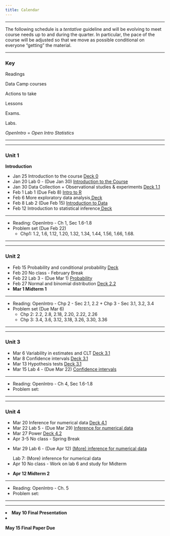 ```yaml
---
title: Calendar
---
```


***

<i class="fa fa-warning"></i> The following schedule is a *tentative* guideline and will be evolving to meet course needs up to and during the quarter.
In particular, the pace of the course will be adjusted so that we move as possible conditional on everyone "getting" the material.

***

### Key

<i class="fa fa-book"></i> Readings

<i class="fa fa-code"></i> Data Camp courses

<i class="fa fa-gears"></i> Actions to take

<i class="fa fa-bar-chart"></i> Lessons

<i class="fa fa-puzzle-piece"></i> Exams.

<i class="fa fa-flask"></i> Labs.

*OpenIntro* = *Open Intro Statistics*

***
***
### Unit 1

**Introduction**


<ul class="fa-ul">
<li><i class="fa-li fa fa-bar-chart"></i>    Jan 25 Introduction to the course <a target="_blank" href="./Slides/00_intro/topic0.pdf">Deck 0</a>
<li><i class="fa-li fa fa-flask"></i>        Jan 20 Lab 0 - (Due Jan 30) <a target="_blank" href=./Labs/lab0/lab0.html>Introduction to the Course</a>
<li><i class="fa-li fa fa-bar-chart"></i>    Jan 30 Data Collection + Observational studies & experiments <a target="_blank" href="./Slides/01_unit1/deck1/deck-1-1.pdf"> Deck 1.1</a>
<li><i class="fa-li fa fa-flask"></i>        Feb 1  Lab 1 (Due Feb 8) <a href=./Labs/lab1/intro_to_r.html>Intro to R</a>
<li><i class="fa-li fa fa-bar-chart"></i>    Feb 6  More exploratory data analysis<a target="_blank" href="./Slides/01_unit1/u1_deck3/u1_deck3.pdf"> Deck</a>
<li><i class="fa-li fa fa-flask"></i>        Feb 8  Lab 2 (Due Feb 15) <a target="_blank" href=./Labs/lab2/introduction_to_data.html> Introduction to Data</a>
<li><i class="fa-li fa fa-bar-chart"></i>    Feb 12 Introduction to statistical inference<a target="_blank" href="./Slides/01_unit1/u1_deck4/u1_deck4.pdf"> Deck </a>
</ul>
***
<ul class="fa-ul">
<li><i class="fa-li fa fa-book"></i> Reading:  OpenIntro -  Ch 1, Sec 1.6-1.8</a>
<li><i class="fa-li fa fa-gears"></i> Problem set (Due Feb 22)
  <ul>
  <li> Chp1:  1.2, 1.6, 1.12, 1.20, 1.32, 1.34, 1.44, 1.56, 1.66, 1.68.  </a>
  </ul>
</ul>
***
***

###  Unit 2

<ul class="fa-ul">
<li><i class="fa-li fa fa-bar-chart"></i>    Feb 15 	Probability and conditional probability <a target="_blank" href="./Slides/02_unit2/deck1/u2_deck1.pdf"> Deck</a>
<li><i class="fa-li fa fa-bar-chart"></i>    Feb 20  	No class - February Break </a>
<li><i class="fa-li fa fa-flask"></i>        Feb 22   Lab 3 - (Due Mar 1) <a target="_blank" href=./Labs/lab0/lab0.html>Probability</a>
<li><i class="fa-li fa fa-bar-chart"></i>    Feb 27  	Normal and binomial distribution <a target="_blank" href="./Slides/unit2/deck-1-2.pdf"> Deck 2.2</a>
<li><i class="fa-li fa fa-puzzle-piece"></i> **Mar 1  Midterm 1** </a>
</ul>


***

<ul class="fa-ul">
<li><i class="fa-li fa fa-book"></i> Reading:  OpenIntro - Chp 2 - Sec 2.1, 2.2 + Chp 3 - Sec 3.1, 3.2, 3.4</a>
<li><i class="fa-li fa fa-gears"></i> Problem set (Due Mar 6)
  <ul> 
  <li> Chp 2: 2.2, 2.8, 2.18, 2.20, 2.22, 2.26
  <li> Chp 3: 3.4, 3.6, 3.12, 3.18, 3.26, 3.30, 3.36 </a>
  </ul>
</ul>
***
***



### Unit 3

<ul class="fa-ul">
<li><i class="fa-li fa fa-bar-chart"></i>    Mar 6 	Variability in estimates and CLT  <a target="_blank" href="./Slides/unit3/deck-1-2.pdf"> Deck 3.1</a>
<li><i class="fa-li fa fa-bar-chart"></i>    Mar 8 	Confidence intervals  <a target="_blank" href="./Slides/unit3/deck-1-2.pdf"> Deck 3.1</a>
<li><i class="fa-li fa fa-bar-chart"></i>    Mar 13 	 Hypothesis tests  <a target="_blank" href="./Slides/unit3/deck-1-2.pdf"> Deck 3.1</a>
<li><i class="fa-li fa fa-flask"></i>        Mar 15  Lab 4 - (Due Mar 22) <a target="_blank" href=./Labs/lab0/lab0.html>Confidence intervals</a>
</ul>


***

<ul class="fa-ul">
<li><i class="fa-li fa fa-book"></i> Reading:  OpenIntro -  Ch 4, Sec 1.6-1.8</a>
<li><i class="fa-li fa fa-gears"></i> Problem set:   
</ul>
***
***

### Unit 4

<ul class="fa-ul">
<li><i class="fa-li fa fa-bar-chart"></i>    Mar 20  Inference for numerical data  <a target="_blank" href="./Slides/unit4/deck-1-2.pdf"> Deck 4.1</a>
<li><i class="fa-li fa fa-flask"></i>        Mar 22  Lab 5 - (Due Mar 29) <a target="_blank" href=./Labs/lab0/lab0.html>Inference for numerical data</a>
<li><i class="fa-li fa fa-bar-chart"></i>    Mar 27  Power  <a target="_blank" href="./Slides/unit4/deck-1-2.pdf"> Deck 4.2</a>
<li><i class="fa-li fa fa-bar-chart"></i>    Apr 3-5 No class - Spring Break 
<li><i class="fa-li fa fa-flask"></i>        Mar 29  Lab 6 - (Due Apr 12) <a target="_blank" href=./Labs/lab0/lab0.html>(More) inference for numerical data</a>

Lab 7: (More) inference for numerical data
<li><i class="fa-li fa fa-bar-chart"></i>    Apr 10 No class - Work on lab 6 and study for Midterm  
<li><i class="fa-li fa fa-puzzle-piece"></i> **Apr 12  Midterm 2** </a>


</ul>


***

<ul class="fa-ul">
<li><i class="fa-li fa fa-book"></i> Reading:  OpenIntro -  Ch. 5</a>
<li><i class="fa-li fa fa-gears"></i> Problem set:   </a>
</ul>

***
***

<li><i class="fa-li fa fa-puzzle-piece"></i> **May  10  Final Presentation** </a>
<li><i class="fa-li fa fa-puzzle-piece"></i> **May  15  Final Paper Due** </a>
